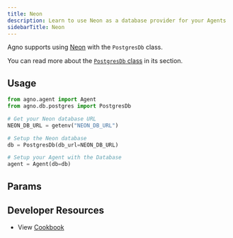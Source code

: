 ```yaml
---
title: Neon
description: Learn to use Neon as a database provider for your Agents
sidebarTitle: Neon
---
```


Agno supports using [Neon](https://neon.com/) with the `PostgresDb` class.

You can read more about the [`PostgresDb` class](/db/postgres) in its section.

## Usage

```python neon_for_agent.py
from agno.agent import Agent
from agno.db.postgres import PostgresDb

# Get your Neon database URL
NEON_DB_URL = getenv("NEON_DB_URL")

# Setup the Neon database
db = PostgresDb(db_url=NEON_DB_URL)

# Setup your Agent with the Database
agent = Agent(db=db)
```

## Params

<Snippet file="db-postgres-params.mdx" />

## Developer Resources

- View [Cookbook](https://github.com/agno-agi/agno/blob/main/cookbook/db/postgres/postgres_for_agent.py)
